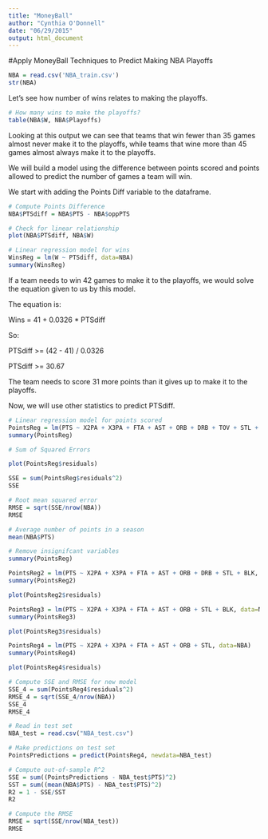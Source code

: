 ```yaml
---
title: "MoneyBall"
author: "Cynthia O'Donnell"
date: "06/29/2015"
output: html_document
---
```


#Apply MoneyBall Techniques to Predict Making NBA Playoffs

```r
NBA = read.csv('NBA_train.csv')
str(NBA)
```

Let's see how number of wins relates to making the playoffs.

```r
# How many wins to make the playoffs?
table(NBA$W, NBA$Playoffs)
```

Looking at this output we can see that teams that win fewer than 35 games almost never make it to the playoffs, while teams that wine more than 45 games almost always make it to the playoffs.

We will build a model using the difference between points scored and points allowed to predict the number of games a team will win.

We start with adding the Points Diff variable to the dataframe.

```r
# Compute Points Difference
NBA$PTSdiff = NBA$PTS - NBA$oppPTS

# Check for linear relationship
plot(NBA$PTSdiff, NBA$W)

# Linear regression model for wins
WinsReg = lm(W ~ PTSdiff, data=NBA)
summary(WinsReg)
```

If a team needs to win 42 games to make it to the playoffs, we would solve the equation given to us by this model.

The equation is:

Wins = 41 + 0.0326 * PTSdiff

So:

PTSdiff >= (42 - 41) / 0.0326

PTSdiff >= 30.67

The team needs to score 31 more points than it gives up to make it to the playoffs.

Now, we will use other statistics to predict PTSdiff.

```r
# Linear regression model for points scored
PointsReg = lm(PTS ~ X2PA + X3PA + FTA + AST + ORB + DRB + TOV + STL + BLK, data=NBA)
summary(PointsReg)

# Sum of Squared Errors

plot(PointsReg$residuals)

SSE = sum(PointsReg$residuals^2)
SSE

# Root mean squared error
RMSE = sqrt(SSE/nrow(NBA))
RMSE

# Average number of points in a season
mean(NBA$PTS)

# Remove insignifcant variables
summary(PointsReg)

PointsReg2 = lm(PTS ~ X2PA + X3PA + FTA + AST + ORB + DRB + STL + BLK, data=NBA)
summary(PointsReg2)

plot(PointsReg2$residuals)

PointsReg3 = lm(PTS ~ X2PA + X3PA + FTA + AST + ORB + STL + BLK, data=NBA)
summary(PointsReg3)

plot(PointsReg3$residuals)

PointsReg4 = lm(PTS ~ X2PA + X3PA + FTA + AST + ORB + STL, data=NBA)
summary(PointsReg4)

plot(PointsReg4$residuals)

# Compute SSE and RMSE for new model
SSE_4 = sum(PointsReg4$residuals^2)
RMSE_4 = sqrt(SSE_4/nrow(NBA))
SSE_4
RMSE_4
```

```r
# Read in test set
NBA_test = read.csv("NBA_test.csv")

# Make predictions on test set
PointsPredictions = predict(PointsReg4, newdata=NBA_test)

# Compute out-of-sample R^2
SSE = sum((PointsPredictions - NBA_test$PTS)^2)
SST = sum((mean(NBA$PTS) - NBA_test$PTS)^2)
R2 = 1 - SSE/SST
R2

# Compute the RMSE
RMSE = sqrt(SSE/nrow(NBA_test))
RMSE
```


